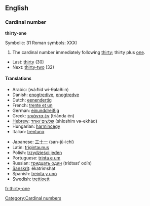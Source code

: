 ==English==
===Cardinal number===
'''thirty-one'''

Symbolic: 31
Roman symbols: XXXI

#The cardinal number immediately following [[thirty]]; thirty plus [[one]].

*Last: [[thirty]] (30)
*Next: [[thirty-two]] (32)

====Translations====
{{top}}
*Arabic: {{ARchar|[[واحد وثلاثين]]}} (wá:ħid wi-θalaθí:n)
*Danish: [[enogtredive]], [[enogtredve]]
*Dutch: [[eenendertig]]
*French: [[trente et un]]
*German: [[einunddreißig]]
*Greek: [[τριάντα έν]] (triánda én)
*[[Hebrew]]: [[שלשים־ואחד]] (shloshím və-ekhád)
*Hungarian: [[harmincegy]]
*Italian: [[trentuno]]
{{mid}}
*Japanese: [[三十一]] (san-jū-ichí)
*Latin: [[trigintaunus]]
*Polish: [[trzydzieści jeden]]
*Portuguese: [[trinta e um]]
*Russian: [[тридцать один]] (trídtsat’ odín)
*[[Sanskrit]]: ékatri''m''shat
*Spanish: [[treinta y uno]]
*Swedish: [[trettioett]]
{{bottom}}

[[Category:Cardinal numbers]]

[[fr:thirty-one]]